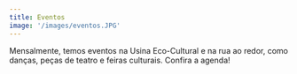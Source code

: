 ```yaml
---
title: Eventos
image: '/images/eventos.JPG'
---
```

Mensalmente, temos eventos na Usina Eco-Cultural e na rua ao redor, como danças, peças de teatro e feiras culturais. Confira a agenda!
